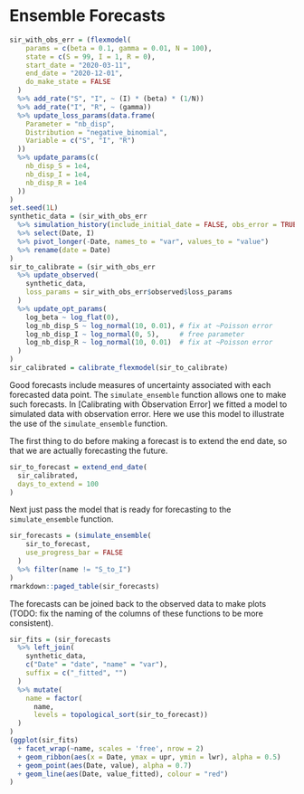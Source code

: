 # Ensemble Forecasts

```r
sir_with_obs_err = (flexmodel(
    params = c(beta = 0.1, gamma = 0.01, N = 100),
    state = c(S = 99, I = 1, R = 0),
    start_date = "2020-03-11",
    end_date = "2020-12-01",
    do_make_state = FALSE
  )
  %>% add_rate("S", "I", ~ (I) * (beta) * (1/N))
  %>% add_rate("I", "R", ~ (gamma))
  %>% update_loss_params(data.frame(
    Parameter = "nb_disp", 
    Distribution = "negative_binomial",
    Variable = c("S", "I", "R")
  ))
  %>% update_params(c(
    nb_disp_S = 1e4, 
    nb_disp_I = 1e4, 
    nb_disp_R = 1e4
  ))
)
set.seed(1L)
synthetic_data = (sir_with_obs_err
  %>% simulation_history(include_initial_date = FALSE, obs_error = TRUE)
  %>% select(Date, I)
  %>% pivot_longer(-Date, names_to = "var", values_to = "value")
  %>% rename(date = Date)
)
sir_to_calibrate = (sir_with_obs_err
  %>% update_observed(
    synthetic_data, 
    loss_params = sir_with_obs_err$observed$loss_params
  )
  %>% update_opt_params(
    log_beta ~ log_flat(0),
    log_nb_disp_S ~ log_normal(10, 0.01), # fix at ~Poisson error
    log_nb_disp_I ~ log_normal(0, 5),     # free parameter
    log_nb_disp_R ~ log_normal(10, 0.01)  # fix at ~Poisson error
  )
)
sir_calibrated = calibrate_flexmodel(sir_to_calibrate)
```

Good forecasts include measures of uncertainty associated with each forecasted data point. The `simulate_ensemble` function allows one to make such forecasts. In [Calibrating with Observation Error] we fitted a model to simulated data with observation error. Here we use this model to illustrate the use of the `simulate_ensemble` function.

The first thing to do before making a forecast is to extend the end date, so that we are actually forecasting the future.
```r
sir_to_forecast = extend_end_date(
  sir_calibrated, 
  days_to_extend = 100
)
```

Next just pass the model that is ready for forecasting to the `simulate_ensemble` function.
```r
sir_forecasts = (simulate_ensemble(
    sir_to_forecast, 
    use_progress_bar = FALSE
  )
  %>% filter(name != "S_to_I")
)
rmarkdown::paged_table(sir_forecasts)
```

The forecasts can be joined back to the observed data to make plots (TODO: fix the naming of the columns of these functions to be more consistent).
```r
sir_fits = (sir_forecasts
  %>% left_join(
    synthetic_data, 
    c("Date" = "date", "name" = "var"), 
    suffix = c("_fitted", "")
  )
  %>% mutate(
    name = factor(
      name, 
      levels = topological_sort(sir_to_forecast))
  )
)
(ggplot(sir_fits)
  + facet_wrap(~name, scales = 'free', nrow = 2)
  + geom_ribbon(aes(x = Date, ymax = upr, ymin = lwr), alpha = 0.5)
  + geom_point(aes(Date, value), alpha = 0.7)
  + geom_line(aes(Date, value_fitted), colour = "red")
)
```
